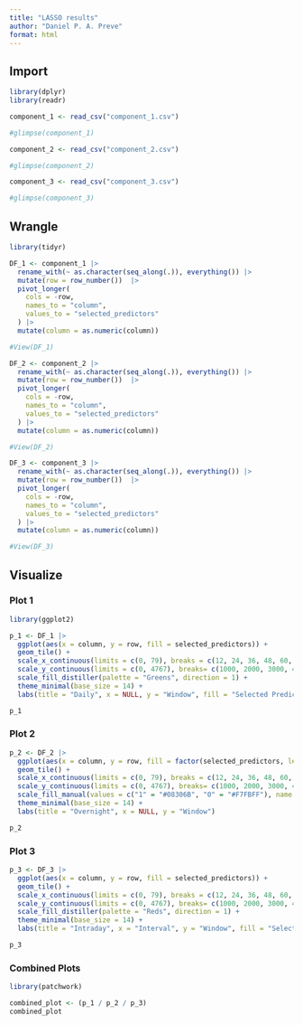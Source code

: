 ```yaml
---
title: "LASSO results"
author: "Daniel P. A. Preve"
format: html
---
```


## Import

```r
library(dplyr)
library(readr)

component_1 <- read_csv("component_1.csv")

#glimpse(component_1)

component_2 <- read_csv("component_2.csv")

#glimpse(component_2)

component_3 <- read_csv("component_3.csv")

#glimpse(component_3)
```

## Wrangle

```r
library(tidyr)

DF_1 <- component_1 |>
  rename_with(~ as.character(seq_along(.)), everything()) |>
  mutate(row = row_number())  |>
  pivot_longer(
    cols = -row,                  
    names_to = "column",          
    values_to = "selected_predictors"              
  ) |>
  mutate(column = as.numeric(column))

#View(DF_1)

DF_2 <- component_2 |>
  rename_with(~ as.character(seq_along(.)), everything()) |>
  mutate(row = row_number())  |>
  pivot_longer(
    cols = -row,                  
    names_to = "column",          
    values_to = "selected_predictors"              
  ) |>
  mutate(column = as.numeric(column))

#View(DF_2)

DF_3 <- component_3 |>
  rename_with(~ as.character(seq_along(.)), everything()) |>
  mutate(row = row_number())  |>
  pivot_longer(
    cols = -row,                  
    names_to = "column",          
    values_to = "selected_predictors"              
  ) |>
  mutate(column = as.numeric(column))

#View(DF_3)
```

## Visualize

### Plot 1

```r
library(ggplot2)

p_1 <- DF_1 |>
  ggplot(aes(x = column, y = row, fill = selected_predictors)) +
  geom_tile() +
  scale_x_continuous(limits = c(0, 79), breaks = c(12, 24, 36, 48, 60, 72)) +
  scale_y_continuous(limits = c(0, 4767), breaks= c(1000, 2000, 3000, 4000)) +
  scale_fill_distiller(palette = "Greens", direction = 1) +
  theme_minimal(base_size = 14) +
  labs(title = "Daily", x = NULL, y = "Window", fill = "Selected Predictors \n(LASSO)") 

p_1
```

### Plot 2

```r
p_2 <- DF_2 |>
  ggplot(aes(x = column, y = row, fill = factor(selected_predictors, levels = c(1, 0)))) +
  geom_tile() +
  scale_x_continuous(limits = c(0, 79), breaks = c(12, 24, 36, 48, 60, 72)) +
  scale_y_continuous(limits = c(0, 4767), breaks= c(1000, 2000, 3000, 4000)) +
  scale_fill_manual(values = c("1" = "#08306B", "0" = "#F7FBFF"), name = "Selected Predictors \n(LASSO)") +
  theme_minimal(base_size = 14) +
  labs(title = "Overnight", x = NULL, y = "Window") 

p_2
```

### Plot 3

```r
p_3 <- DF_3 |>
  ggplot(aes(x = column, y = row, fill = selected_predictors)) +
  geom_tile() +
  scale_x_continuous(limits = c(0, 79), breaks = c(12, 24, 36, 48, 60, 72)) +
  scale_y_continuous(limits = c(0, 4767), breaks= c(1000, 2000, 3000, 4000)) +
  scale_fill_distiller(palette = "Reds", direction = 1) +
  theme_minimal(base_size = 14) +
  labs(title = "Intraday", x = "Interval", y = "Window", fill = "Selected Predictors \n(LASSO)") 

p_3
```

### Combined Plots

```r
library(patchwork)

combined_plot <- (p_1 / p_2 / p_3)
combined_plot
```
